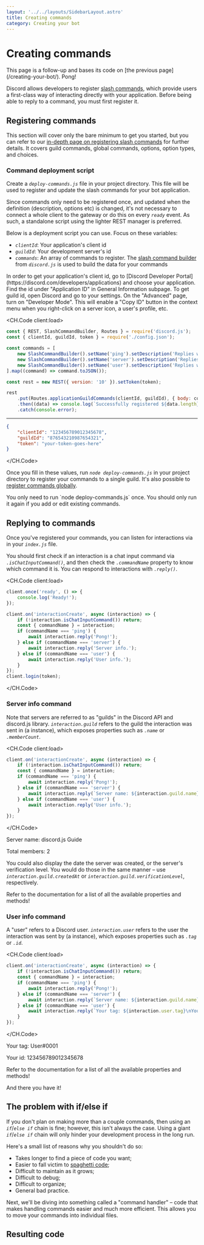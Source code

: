 ```yaml
---
layout: '../../layouts/SidebarLayout.astro'
title: Creating commands
category: Creating your bot
---
```



# Creating commands

<Alert title="Tip" type="success">
	This page is a follow-up and bases its code on [the previous page](/creating-your-bot/).
</Alert>

<DiscordMessages rounded>
	<DiscordMessage
		interaction={{
			author: {
				avatar: 'https://cdn.discordapp.com/avatars/81440962496172032/81c0df2befe565b05018da6b026babb0.webp?size=160',
				username: 'Crawl',
			},
			command: 'ping',
		}}
		author={{
			avatar: 'https://cdn.discordapp.com/avatars/81440962496172032/81c0df2befe565b05018da6b026babb0.webp?size=160',
			username: 'Crawl',
			time: 'Today at 21:00',
		}}
	>
		Pong!
	</DiscordMessage>
</DiscordMessages>

Discord allows developers to register [slash commands](https://discord.com/developers/docs/interactions/application-commands), which provide users a first-class way of interacting directly with your application. Before being able to reply to a command, you must first register it.

## Registering commands

This section will cover only the bare minimum to get you started, but you can refer to our [in-depth page on registering slash commands](/interactions/slash-commands.md#registering-slash-commands) for further details. It covers guild commands, global commands, options, option types, and choices.

### Command deployment script

Create a _`deploy-commands.js`_ file in your project directory. This file will be used to register and update the slash commands for your bot application.

Since commands only need to be registered once, and updated when the definition (description, options etc) is changed, it's not necessary to connect a whole client to the gateway or do this on every _`ready`_ event. As such, a standalone script using the lighter REST manager is preferred.

Below is a deployment script you can use. Focus on these variables:

- _`clientId`_: Your application's client id
- _`guildId`_: Your development server's id
- _`commands`_: An array of commands to register. The [slash command builder](/popular-topics/builders.md#slash-command-builders) from _`discord.js`_ is used to build the data for your commands

<Alert title="Tip" type="success">
	In order to get your application's client id, go to [Discord Developer
	Portal](https://discord.com/developers/applications) and choose your application. Find the id under "Application ID"
	in General Information subpage. To get guild id, open Discord and go to your settings. On the "Advanced" page, turn on
	"Developer Mode". This will enable a "Copy ID" button in the context menu when you right-click on a server icon, a
	user's profile, etc.
</Alert>

<CH.Code client:load>

```js deploy-commands.js mark=4,6:10
const { REST, SlashCommandBuilder, Routes } = require('discord.js');
const { clientId, guildId, token } = require('./config.json');

const commands = [
	new SlashCommandBuilder().setName('ping').setDescription('Replies with pong!'),
	new SlashCommandBuilder().setName('server').setDescription('Replies with server info!'),
	new SlashCommandBuilder().setName('user').setDescription('Replies with user info!'),
].map((command) => command.toJSON());

const rest = new REST({ version: '10' }).setToken(token);

rest
	.put(Routes.applicationGuildCommands(clientId, guildId), { body: commands })
	.then((data) => console.log(`Successfully registered ${data.length} application commands.`))
	.catch(console.error);
```

---

```json config.json mark=2:3
{
	"clientId": "123456789012345678",
	"guildId": "876543210987654321",
	"token": "your-token-goes-here"
}
```

</CH.Code>

Once you fill in these values, run _`node deploy-commands.js`_ in your project directory to register your commands to a single guild. It's also possible to [register commands globally](/interactions/slash-commands.md#global-commands).

<Alert title="Tip" type="success">
	You only need to run `node deploy-commands.js` once. You should only run it again if you add or edit existing
	commands.
</Alert>

## Replying to commands

Once you've registered your commands, you can listen for interactions via <DocsLink path="class/Client?scrollTo=e-interactionCreate" /> in your _`index.js`_ file.

You should first check if an interaction is a chat input command via <DocsLink path="class/Interaction?scrollTo=isChatInputCommand" type="method">_`.isChatInputCommand()`_</DocsLink>, and then check the <DocsLink path="class/CommandInteraction?scrollTo=commandName">_`.commandName`_</DocsLink> property to know which command it is. You can respond to interactions with <DocsLink path="class/CommandInteraction?scrollTo=reply">_`.reply()`_</DocsLink>.

<CH.Code client:load>

```js mark=5:16
client.once('ready', () => {
	console.log('Ready!');
});

client.on('interactionCreate', async (interaction) => {
	if (!interaction.isChatInputCommand()) return;
	const { commandName } = interaction;
	if (commandName === 'ping') {
		await interaction.reply('Pong!');
	} else if (commandName === 'server') {
		await interaction.reply('Server info.');
	} else if (commandName === 'user') {
		await interaction.reply('User info.');
	}
});
client.login(token);
```

</CH.Code>

### Server info command

Note that servers are referred to as "guilds" in the Discord API and discord.js library. _`interaction.guild`_ refers to the guild the interaction was sent in (a <DocsLink path="class/Guild" /> instance), which exposes properties such as _`.name`_ or _`.memberCount`_.

<CH.Code client:load>

```js focus=7
client.on('interactionCreate', async (interaction) => {
	if (!interaction.isChatInputCommand()) return;
	const { commandName } = interaction;
	if (commandName === 'ping') {
		await interaction.reply('Pong!');
	} else if (commandName === 'server') {
		await interaction.reply(`Server name: ${interaction.guild.name}\nTotal members: ${interaction.guild.memberCount}`);
	} else if (commandName === 'user') {
		await interaction.reply('User info.');
	}
});
```

</CH.Code>

<DiscordMessages rounded>
	<DiscordMessage
		interaction={{
			author: {
				avatar: 'https://cdn.discordapp.com/avatars/81440962496172032/81c0df2befe565b05018da6b026babb0.webp?size=160',
				username: 'Crawl',
			},
			command: 'server',
		}}
		author={{
			avatar: 'https://cdn.discordapp.com/avatars/81440962496172032/81c0df2befe565b05018da6b026babb0.webp?size=160',
			username: 'Crawl',
			time: 'Today at 21:00',
		}}
	>
		<p>Server name: discord.js Guide</p>
		<p>Total members: 2</p>
	</DiscordMessage>
</DiscordMessages>

You could also display the date the server was created, or the server's verification level. You would do those in the same manner – use _`interaction.guild.createdAt`_ or _`interaction.guild.verificationLevel`_, respectively.

<Alert title="Tip" type="success">
	Refer to the <DocsLink path="class/Guild" /> documentation for a list of all the available properties and methods!
</Alert>

### User info command

A "user" refers to a Discord user. _`interaction.user`_ refers to the user the interaction was sent by (a <DocsLink path="class/User" /> instance), which exposes properties such as _`.tag`_ or _`.id`_.

<CH.Code client:load>

```js focus=9
client.on('interactionCreate', async (interaction) => {
	if (!interaction.isChatInputCommand()) return;
	const { commandName } = interaction;
	if (commandName === 'ping') {
		await interaction.reply('Pong!');
	} else if (commandName === 'server') {
		await interaction.reply(`Server name: ${interaction.guild.name}\nTotal members: ${interaction.guild.memberCount}`);
	} else if (commandName === 'user') {
		await interaction.reply(`Your tag: ${interaction.user.tag}\nYour id: ${interaction.user.id}`);
	}
});
```

</CH.Code>

<DiscordMessages rounded>
	<DiscordMessage
		interaction={{
			author: {
				avatar: 'https://cdn.discordapp.com/avatars/81440962496172032/81c0df2befe565b05018da6b026babb0.webp?size=160',
				username: 'Crawl',
			},
			command: 'user',
		}}
		author={{
			avatar: 'https://cdn.discordapp.com/avatars/81440962496172032/81c0df2befe565b05018da6b026babb0.webp?size=160',
			username: 'Crawl',
			time: 'Today at 21:00',
		}}
	>
		<p>Your tag: User#0001</p>
		<p>Your id: 123456789012345678</p>
	</DiscordMessage>
</DiscordMessages>

<Alert title="Tip" type="success">
	Refer to the <DocsLink path="class/User" /> documentation for a list of all the available properties and methods!
</Alert>

And there you have it!

## The problem with if/else if

If you don't plan on making more than a couple commands, then using an _`if`_/_`else if`_ chain is fine; however, this isn't always the case. Using a giant _`if`_/_`else if`_ chain will only hinder your development process in the long run.

Here's a small list of reasons why you shouldn't do so:

- Takes longer to find a piece of code you want;
- Easier to fall victim to [spaghetti code](https://en.wikipedia.org/wiki/Spaghetti_code);
- Difficult to maintain as it grows;
- Difficult to debug;
- Difficult to organize;
- General bad practice.

Next, we'll be diving into something called a "command handler" – code that makes handling commands easier and much more efficient. This allows you to move your commands into individual files.

## Resulting code

<ResultingCode />
